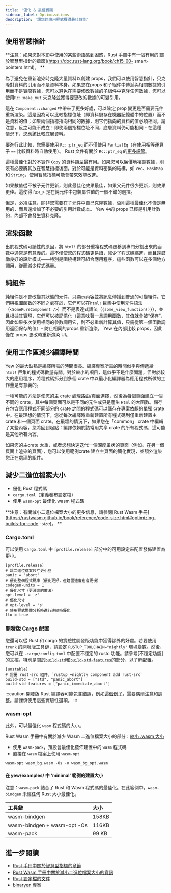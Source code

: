 ```yaml
---
title: '優化 & 最佳實踐'
sidebar_label: Optimizations
description: '讓您的應用程式獲得最佳效能'
---
```


## 使用智慧指針

**注意：如果您對本節中使用的某些術語感到困惑，Rust 手冊中有一個有用的[關於智慧型指針的章節](https://doc.rust-lang.org/book/ch15-00- smart-pointers.html)。 **

為了避免在重新渲染時克隆大量資料以創建 props，我們可以使用智慧指針，只克隆對資料的引用而不是資料本身。如果您在props 和子組件中傳遞與相關數據的引用而不是實際數據，您可以避免在需要修改數據的子組件中克隆任何數據，您可以使用`Rc::make_mut` 來克隆並獲得要更改的數據的可變引用。

這在 `Component::changed` 中帶來了更多好處，可以確定 prop 變更是否需要元件重新渲染。這是因為可以比較指標位址（即資料儲存在機器記憶體中的位置）而不是資料的值；如果兩個指標指向相同的數據，則它們指向的資料的值必須相同。請注意，反之可能不成立！即使兩個指標位址不同，底層資料仍可能相同 - 在這種情況下，您應該比較底層資料。

要進行此比較，您需要使用 `Rc::ptr_eq` 而不僅使用 `PartialEq`（在使用相等運算子 `==` 比較資料時自動使用）。 Rust 文件有關於 `Rc::ptr_eq` 的[更多細節](https://doc.rust-lang.org/stable/std/rc/struct.Rc.html#method.ptr_eq)。

這種最佳化對於不實作 `Copy` 的資料類型最有用。如果您可以廉價地複製數據，則沒有必要將其放在智慧指標後面。對於可能是資料密集的結構，如 `Vec`、`HashMap` 和 `String`，使用智慧指標可能會帶來效能改進。

如果數值從不被子元件更新，則此最佳化效果最佳，如果父元件很少更新，則效果更佳。這使得 `Rc<_>` 是在純元件中包裝屬性值的一個不錯的選擇。

但是，必須注意，除非您需要在子元件中自己克隆數據，否則這種最佳化不僅是無用的，而且還增加了不必要的引用計數成本。 Yew 中的 props 已經是引用計數的，內部不會發生資料克隆。

## 渲染函數

出於程式碼可讀性的原因，將 `html!` 的部分重複程式碼遷移到專門分割出來的函數中通常是有意義的。這不僅使您的程式碼更易讀，減少了程式碼縮進，而且還鼓勵良好的設計模式——特別是圍繞構建可組合應用程序，這些函數可以在多個地方調用，從而減少程式碼量。

## 純組件

純組件是不會改變其狀態的元件，只顯示內容並將訊息傳播到普通的可變組件。它們與視圖函數的不同之處在於，它們可以在`html!` 巨集中使用元件語法（`<SomePureComponent />`）而不是表達式語法（`{some_view_function()}`），並且根據其實現，它們可以被記憶化（這意味著一旦調用函數，其值就會被“保存”，因此如果多次使用相同的參數調用它，則不必重新計算其值，只需從第一個函數調用返回保存的值）- 防止相同的props 重新渲染。 Yew 在內部比較 props，因此僅在 props 更改時重新渲染 UI。

## 使用工作區減少編譯時間

Yew 的最大缺點是編譯所需的時間很長。編譯專案所需的時間似乎與傳遞給 `html!` 巨集的程式碼數量有關。對於較小的項目，這似乎不是什麼問題，但對於較大的應用程序，將程式碼拆分到多個 crate 中以最小化編譯器為應用程式所做的工作量是有意義的。

一種可能的方法是使您的主 crate 處理路由/頁面選擇，然後為每個頁面建立一個不同的 crate，其中每個頁面可以是不同的元件或只是產生 `Html` 的大函數。儲存在包含應用程式不同部分的 crate 之間的程式碼可以儲存在專案依賴的單獨 crate 中。在最理想的情況下，您從每次編譯時重新建置所有程式碼到僅重新建置主 crate 和一個頁面 crate。在最壞的情況下，如果您在「common」 crate 中編輯了某些內容，您將回到起點：編譯依賴於該常用共享 crate 的所有程式碼，這可能是其他所有內容。

如果您的主crate 太重，或者您想快速迭代一個深度巢狀的頁面（例如。在另一個頁面上渲染的頁面），您可以使用範例crate 建立主頁面的簡化實現，並額外渲染您正在處理的組件。

## 減少二進位檔案大小

-   優化 Rust 程式碼
-   `cargo.toml`（定義發布設定檔）
-   使用 `wasm-opt` 最佳化 wasm 程式碼

**注意：有關減小二進位檔案大小的更多信息，請參閱[Rust Wasm 手冊](https://rustwasm.github.io/book/reference/code-size.html#optimizing-builds-for-code -size)。 **

### Cargo.toml

可以使用 `Cargo.toml` 中 `[profile.release]` 部分中的可用設定來配置發佈建置為更小。

```toml, title=Cargo.toml
[profile.release]
# 讓二進位檔案尺寸更小些
panic = 'abort'
# 優化整個程式碼庫（優化更好，但建置速度也會更慢）
codegen-units = 1
# 優化尺寸（更激進的做法）
opt-level = 'z'
# 優化尺寸
# opt-level = 's'
# 使用程式整體分析時進行連結時優化
lto = true
```

### 開發版 Cargo 配置

您還可以從 Rust 和 cargo 的實驗性開發版功能中獲得額外的好處。若要使用 `trunk` 的開發版工具鏈，請設定 `RUSTUP_TOOLCHAIN="nightly"` 環境變數。然後，您可以在 `.cargo/config.toml` 中配置不穩定的 rustc 功能。請參考[不穩定功能]的文檔，特別是關於[`build-std`]和[`build-std-features`]的部分，以了解配置。

```toml, title=".cargo/config.toml"
[unstable]
# 需要 rust-src 組件。`rustup +nightly component add rust-src`
build-std = ["std", "panic_abort"]
build-std-features = ["panic_immediate_abort"]
```

[不穩定特性列表]: https://doc.rust-lang.org/cargo/reference/unstable.html
[`build-std`]: https://doc.rust-lang.org/cargo/reference/unstable.html#build-std
[`build-std-features`]: https://doc.rust-lang.org/cargo/reference/unstable.html#build-std-features

:::caution
開發版 Rust 編譯器可能包含錯誤，例如[這個例子](https://github.com/yewstack/yew/issues/2696)，需要偶爾注意和調整。請謹慎使用這些實驗性選項。
:::

### wasm-opt

此外，可以最佳化 `wasm` 程式碼的大小。

Rust Wasm 手冊中有關於減少 Wasm 二進位檔案大小的部分：[縮小 .wasm 大小](https://rustwasm.github.io/book/game-of-life/code-size.html)

-   使用 `wasm-pack`，預設會最佳化發佈建置中的 `wasm` 程式碼
-   直接在 `wasm` 檔案上使用 `wasm-opt`

```text
wasm-opt wasm_bg.wasm -Os -o wasm_bg_opt.wasm
```

#### 在 yew/examples/ 中 'minimal' 範例的建置大小

注意：`wasm-pack` 結合了 Rust 和 Wasm 程式碼的最佳化。在此範例中，`wasm-bindgen` 未經任何 Rust 大小最佳化。

| 工具鏈                      | 大小  |
| :-------------------------- | :---- |
| wasm-bindgen                | 158KB |
| wasm-bindgen + wasm-opt -Os | 116KB |
| wasm-pack                   | 99 KB |

## 進一步閱讀

-   [Rust 手冊中關於智慧型指標的章節](https://doc.rust-lang.org/book/ch15-00-smart-pointers.html)
-   [Rust Wasm 手冊中關於減小二進位檔案大小的資訊](https://rustwasm.github.io/book/reference/code-size.html#optimizing-builds-for-code-size)
-   [Rust 設定檔的文件](https://doc.rust-lang.org/cargo/reference/profiles.html)
-   [binaryen 專案](https://github.com/WebAssembly/binaryen)

